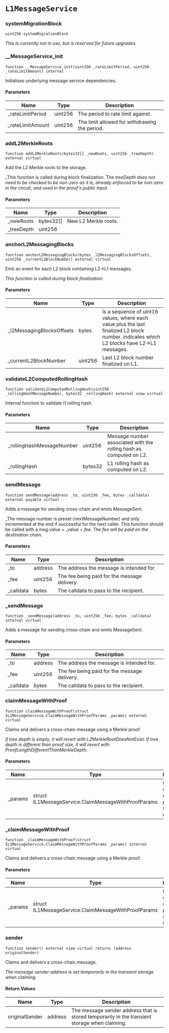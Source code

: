 # `L1MessageService`

### systemMigrationBlock

```solidity
uint256 systemMigrationBlock
```

_This is currently not in use, but is reserved for future upgrades._

### __MessageService_init

```solidity
function __MessageService_init(uint256 _rateLimitPeriod, uint256 _rateLimitAmount) internal
```

Initialises underlying message service dependencies.

#### Parameters

| Name | Type | Description |
| ---- | ---- | ----------- |
| _rateLimitPeriod | uint256 | The period to rate limit against. |
| _rateLimitAmount | uint256 | The limit allowed for withdrawing the period. |

### addL2MerkleRoots

```solidity
function addL2MerkleRoots(bytes32[] _newRoots, uint256 _treeDepth) external virtual
```

Add the L2 Merkle roots to the storage.

_This function is called during block finalization.
The _treeDepth does not need to be checked to be non-zero as it is,
already enforced to be non-zero in the circuit, and used in the proof's public input._

#### Parameters

| Name | Type | Description |
| ---- | ---- | ----------- |
| _newRoots | bytes32[] | New L2 Merkle roots. |
| _treeDepth | uint256 |  |

### anchorL2MessagingBlocks

```solidity
function anchorL2MessagingBlocks(bytes _l2MessagingBlocksOffsets, uint256 _currentL2BlockNumber) external virtual
```

Emit an event for each L2 block containing L2->L1 messages.

_This function is called during block finalization._

#### Parameters

| Name | Type | Description |
| ---- | ---- | ----------- |
| _l2MessagingBlocksOffsets | bytes | Is a sequence of uint16 values, where each value plus the last finalized L2 block number. indicates which L2 blocks have L2->L1 messages. |
| _currentL2BlockNumber | uint256 | Last L2 block number finalized on L1. |

### validateL2ComputedRollingHash

```solidity
function validateL2ComputedRollingHash(uint256 _rollingHashMessageNumber, bytes32 _rollingHash) external view virtual
```

Internal function to validate l1 rolling hash.

#### Parameters

| Name | Type | Description |
| ---- | ---- | ----------- |
| _rollingHashMessageNumber | uint256 | Message number associated with the rolling hash as computed on L2. |
| _rollingHash | bytes32 | L1 rolling hash as computed on L2. |

### sendMessage

```solidity
function sendMessage(address _to, uint256 _fee, bytes _calldata) external payable virtual
```

Adds a message for sending cross-chain and emits MessageSent.

_The message number is preset (nextMessageNumber) and only incremented at the end if successful for the next caller.
This function should be called with a msg.value = _value + _fee. The fee will be paid on the destination chain._

#### Parameters

| Name | Type | Description |
| ---- | ---- | ----------- |
| _to | address | The address the message is intended for. |
| _fee | uint256 | The fee being paid for the message delivery. |
| _calldata | bytes | The calldata to pass to the recipient. |

### _sendMessage

```solidity
function _sendMessage(address _to, uint256 _fee, bytes _calldata) internal virtual
```

Adds a message for sending cross-chain and emits MessageSent.

#### Parameters

| Name | Type | Description |
| ---- | ---- | ----------- |
| _to | address | The address the message is intended for. |
| _fee | uint256 | The fee being paid for the message delivery. |
| _calldata | bytes | The calldata to pass to the recipient. |

### claimMessageWithProof

```solidity
function claimMessageWithProof(struct IL1MessageService.ClaimMessageWithProofParams _params) external virtual
```

Claims and delivers a cross-chain message using a Merkle proof.

_if tree depth is empty, it will revert with L2MerkleRootDoesNotExist.
if tree depth is different than proof size, it will revert with ProofLengthDifferentThanMerkleDepth._

#### Parameters

| Name | Type | Description |
| ---- | ---- | ----------- |
| _params | struct IL1MessageService.ClaimMessageWithProofParams | Collection of claim data with proof and supporting data. |

### _claimMessageWithProof

```solidity
function _claimMessageWithProof(struct IL1MessageService.ClaimMessageWithProofParams _params) internal virtual
```

Claims and delivers a cross-chain message using a Merkle proof.

#### Parameters

| Name | Type | Description |
| ---- | ---- | ----------- |
| _params | struct IL1MessageService.ClaimMessageWithProofParams | Collection of claim data with proof and supporting data. |

### sender

```solidity
function sender() external view virtual returns (address originalSender)
```

Claims and delivers a cross-chain message.

_The message sender address is set temporarily in the transient storage when claiming._

#### Return Values

| Name | Type | Description |
| ---- | ---- | ----------- |
| originalSender | address | The message sender address that is stored temporarily in the transient storage when claiming. |

